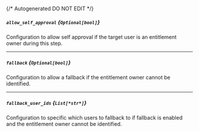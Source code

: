 {/* Autogenerated DO NOT EDIT  */}
##### `allow_self_approval` *{`Optional[bool]`}*
Configuration to allow self approval if the target user is an entitlement owner during this step.

---
##### `fallback` *{`Optional[bool]`}*
Configuration to allow a fallback if the entitlement owner cannot be identified.

---
##### `fallback_user_ids` *{`List[*str*]`}*
Configuration to specific which users to fallback to if fallback is enabled and the entitlement owner cannot be identified.


